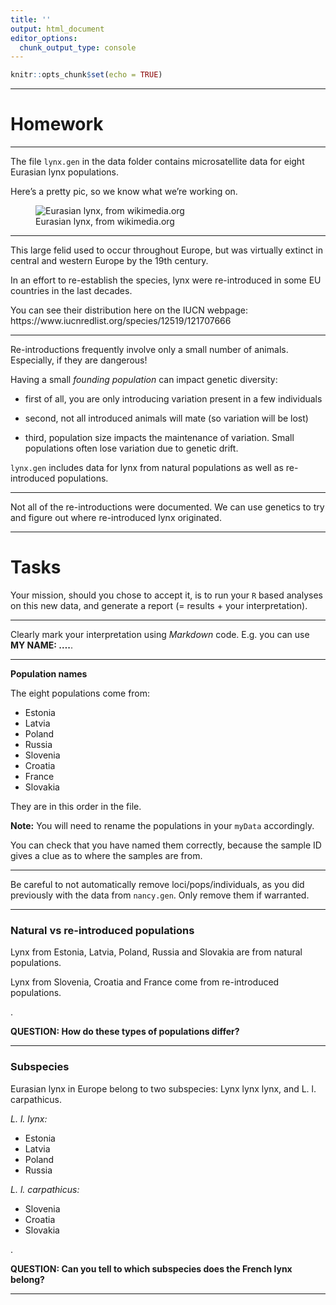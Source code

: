 ```yaml
---
title: ''
output: html_document
editor_options: 
  chunk_output_type: console
---
```


```r
knitr::opts_chunk$set(echo = TRUE)
```

___
# Homework

___

The file `lynx.gen` in the data folder contains microsatellite data for eight Eurasian lynx populations.

Here's a pretty pic, so we know what we're working on.

![Eurasian lynx, from wikimedia.org](images/lynx.jpg)

___

This large felid used to occur throughout Europe, but was virtually extinct in central and western Europe by the 19th century. 

In an effort to re-establish the species, lynx were re-introduced in some EU countries in the last decades.

You can see their distribution here on the IUCN webpage: https://www.iucnredlist.org/species/12519/121707666

___

Re-introductions frequently involve only a small number of animals. Especially, if they are dangerous! 

Having a small _founding population_ can impact genetic diversity:

- first of all, you are only introducing variation present in a few individuals

- second, not all introduced animals will mate (so variation will be lost)

- third, population size impacts the maintenance of variation. Small populations often lose variation due to genetic drift.


`lynx.gen` includes data for lynx from natural populations as well as re-introduced populations.

___

Not all of the re-introductions were documented. We can use genetics to try and figure out where re-introduced lynx originated.

___

# Tasks

Your mission, should you chose to accept it, is to run your `R` based analyses on this new data, and generate a report (= results + your interpretation).

___

Clearly mark your interpretation using _Markdown_ code. E.g. you can use __MY NAME: ....__.

___

__Population names__

The eight populations come from:

- Estonia
- Latvia
- Poland
- Russia
- Slovenia
- Croatia
- France
- Slovakia

They are in this order in the file.

__Note:__ You will need to rename the populations in your `myData` accordingly.

You can check that you have named them correctly, because the sample ID gives a clue as to where the samples are from.

___

Be careful to not automatically remove loci/pops/individuals, as you did previously with the data from `nancy.gen`. Only remove them if warranted.

___

### __Natural vs re-introduced populations__

Lynx from Estonia, Latvia, Poland, Russia and Slovakia are from natural populations.

Lynx from Slovenia, Croatia and France come from re-introduced populations.

.

__QUESTION: How do these types of populations differ?__ 

___

### __Subspecies__

Eurasian lynx in Europe belong to two subspecies: Lynx lynx lynx, and L. l. carpathicus.

_L. l. lynx:_

- Estonia
- Latvia
- Poland
- Russia


_L. l. carpathicus:_

- Slovenia
- Croatia
- Slovakia

.

__QUESTION: Can you tell to which subspecies does the French lynx belong?__

___


